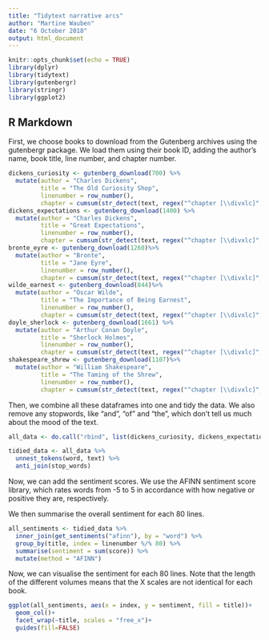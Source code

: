 ```yaml
---
title: "Tidytext narrative arcs"
author: "Martine Wauben"
date: "6 October 2018"
output: html_document
---
```


```r
knitr::opts_chunk$set(echo = TRUE)
library(dplyr)
library(tidytext)
library(gutenbergr)
library(stringr)
library(ggplot2)
```

## R Markdown

First, we choose books to download from the Gutenberg archives using the gutenbergr package. We load them using their book ID, adding the author's name, book title, line number, and chapter number. 

```r
dickens_curiosity <- gutenberg_download(700) %>%
  mutate(author = "Charles Dickens",
         title = "The Old Curiosity Shop",
         linenumber = row_number(), 
         chapter = cumsum(str_detect(text, regex("^chapter [\\divxlc]", ignore_case = TRUE))))
dickens_expectations <- gutenberg_download(1400) %>%
  mutate(author = "Charles Dickens",
         title = "Great Expectations",
         linenumber = row_number(), 
         chapter = cumsum(str_detect(text, regex("^chapter [\\divxlc]", ignore_case = TRUE))))
bronte_eyre <- gutenberg_download(1260)%>%
  mutate(author = "Bronte",
         title = "Jane Eyre",
         linenumber = row_number(), 
         chapter = cumsum(str_detect(text, regex("^chapter [\\divxlc]", ignore_case = TRUE))))
wilde_earnest <- gutenberg_download(844)%>%
  mutate(author = "Oscar Wilde",
         title = "The Importance of Being Earnest",
         linenumber = row_number(), 
         chapter = cumsum(str_detect(text, regex("^chapter [\\divxlc]", ignore_case = TRUE))))
doyle_sherlock <- gutenberg_download(1661) %>%
  mutate(author = "Arthur Conan Doyle",
         title = "Sherlock Holmes",
         linenumber = row_number(), 
         chapter = cumsum(str_detect(text, regex("^chapter [\\divxlc]", ignore_case = TRUE))))
shakespeare_shrew <- gutenberg_download(1107)%>%
  mutate(author = "William Shakespeare",
         title = "The Taming of the Shrew",
         linenumber = row_number(), 
         chapter = cumsum(str_detect(text, regex("^chapter [\\divxlc]", ignore_case = TRUE))))
```

Then, we combine all these dataframes into one and tidy the data. We also remove any stopwords, like "and", "of" and "the", which don't tell us much about the mood of the text.

```r
all_data <- do.call("rbind", list(dickens_curiosity, dickens_expectations, bronte_eyre, wilde_earnest, doyle_sherlock, shakespeare_shrew))

tidied_data <- all_data %>%
  unnest_tokens(word, text) %>%
  anti_join(stop_words)
```

Now, we can add the sentiment scores. We use the AFINN sentiment score library, which rates words from -5 to 5 in accordance with how negative or positive they are, respectively.

We then summarise the overall sentiment for each 80 lines. 

```r
all_sentiments <- tidied_data %>%
  inner_join(get_sentiments("afinn"), by = "word") %>%  
  group_by(title, index = linenumber %/% 80) %>% 
  summarise(sentiment = sum(score)) %>% 
  mutate(method = "AFINN")
```

Now, we can visualise the sentiment for each 80 lines. Note that the length of the different volumes means that the X scales are not identical for each book.

```r
ggplot(all_sentiments, aes(x = index, y = sentiment, fill = title))+
  geom_col()+
  facet_wrap(~title, scales = "free_x")+ 
  guides(fill=FALSE)
```

